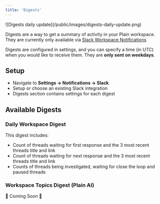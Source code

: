 ```yaml
---
title: 'Digests'
---
```


<Frame>![Digests daily update](/public/images/digests-daily-update.png)</Frame>

Digests are a way to get a summary of activity in your Plain workspace. They are currently only available via [Slack Workspace Notifications](./notifications#workspace-notifications)

Digests are configured in settings, and you can specify a time (in UTC) when you would like to receive them. They are **only sent on weekdays**.

## Setup
- Navigate to **Settings → Notifications → Slack**
- Setup or choose an existing Slack integration
- Digests section contains settings for each digest

## Available Digests

### Daily Workspace Digest

This digest includes:
- Count of threads waiting for first response and the 3 most recent threads title and link
- Count of threads waiting for next response and the 3 most recent threads title and link
- Counts of threads being investigated, waiting for close the loop and paused threads

### Workspace Topics Digest (Plain AI)

🚧 Coming Soon 🚧


